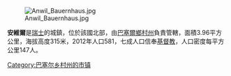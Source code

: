 [[Image:Anwil_Bauernhaus.jpg|right]]

'''安維爾'''是[[瑞士|瑞士]]的城鎮，位於該國北部，由[[巴塞爾鄉村州|巴塞爾鄉村州]]負責管轄，面積3.96平方公里，海拔高度315米，2012年人口581，七成人口信奉[[基督教|基督教]]，人口密度每平方公里147人。

{{Switzerland-geo-stub}}
[[Category:巴塞尔乡村州的市镇|Category:巴塞尔乡村州的市镇]]